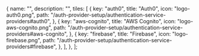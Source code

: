 
  {
    name: "",
    description: "",
    tiles: [
      {
        key: "auth0",
        title: "Auth0",
        icon: "logo-auth0.png",
        path: "/auth-provider-setup/authentication-service-providers#auth0",
      },
      {
        key: "aws-cognito",
        title: "AWS Cognito",
        icon: "logo-aws-cognito.png",
        path: "/auth-provider-setup/authentication-service-providers#aws-cognito",
      },
      {
        key: "firebase",
        title: "Firebase",
        icon: "logo-firebase.png",
        path: "/auth-provider-setup/authentication-service-providers#firebase",
      },
    ],
  },
];

<Tiles tileGroups={tileGroupsDataFederated} />
